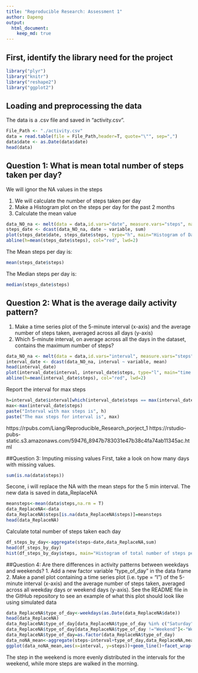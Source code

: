 ```yaml
---
title: "Reproducible Research: Assessment 1"
author: Dapeng
output: 
  html_document:
    keep_md: true
---
```

## First, identify the library need for the project
```r
library("plyr")
library("knitr")
library("reshape2")
library("ggplot2")
```

## Loading and preprocessing the data
The data is a .csv file and saved in "activity.csv".
```r

File_Path <- "./activity.csv"
data = read.table(file = File_Path,header=T, quote="\"", sep=",")
data$date <- as.Date(data$date)
head(data)
```

## Question 1: What is mean total number of steps taken per day?
We will ignor the NA values in the steps

1. We will calculate the number of steps taken per day
2. Make a Histogram plot on the steps per day for the past 2 months
3. Calculate the mean value

```r
data_NO_na <- melt(data = data,id.vars="date", measure.vars="steps", na.rm= TRUE)
steps_date <- dcast(data_NO_na, date ~ variable, sum)
plot(steps_date$date, steps_date$steps, type="h", main="Histogram of Daily Steps",xlab="Date", ylab="Steps per Day", col="black", lwd=5)
abline(h=mean(steps_date$steps), col="red", lwd=2)
```

The Mean steps per day is:
```r
mean(steps_date$steps)
```
The Median steps per day is:
```r
median(steps_date$steps)
```

## Question 2: What is the average daily activity pattern?

1. Make a time series plot of the 5-minute interval (x-axis) and the average number of steps taken, averaged across all days (y-axis)
2. Which 5-minute interval, on average across all the days in the dataset, contains the maximum number of steps?

```r
data_NO_na <- melt(data = data,id.vars="interval", measure.vars="steps", na.rm= TRUE)
interval_date <- dcast(data_NO_na, interval ~ variable, mean)
head(interval_date)
plot(interval_date$interval, interval_date$steps, type="l", main="time series Steps",xlab="interval", ylab="Average Number of Steps", col="black", lwd=2)
abline(h=mean(interval_date$steps), col="red", lwd=2)
```

Report the interval for max steps
```r
h=interval_date$interval[which(interval_date$steps == max(interval_date$steps))]
max<-max(interval_date$steps)
paste("Interval with max steps is", h)
paste("The max steps for interval is", max)
```

https://rpubs.com/Liang/Reproducible_Research_porject_1
https://rstudio-pubs-static.s3.amazonaws.com/59476_8947b783031e47b38c4fa74ab11345ac.html


##Question 3: Imputing missing values
First, take a look on how many days with missing values.
```r
sum(is.na(data$steps))

```

Secone, i will replace the NA with the mean steps for the 5 min interval. The new data is saved in data_ReplaceNA
```r
meansteps<-mean(data$steps,na.rm = T)
data_ReplaceNA<-data
data_ReplaceNA$steps[is.na(data_ReplaceNA$steps)]=meansteps
head(data_ReplaceNA)
```

Calculate total number of steps taken each day
```r
df_steps_by_day<-aggregate(steps~date,data_ReplaceNA,sum)
head(df_steps_by_day)
hist(df_steps_by_day$steps, main="Histogram of total number of steps per day", xlab="Total number of steps in a day", breaks=15)
```

##Question 4: Are there differences in activity patterns between weekdays and weekends?
1. Add a new factor variable "type_of_day" in the data frame
2. Make a panel plot containing a time series plot (i.e. type = "l") of the 5-minute interval (x-axis) and the average number of steps taken, averaged across all weekday days or weekend days (y-axis). See the README file in the GitHub repository to see an example of what this plot should look like using simulated data

```r
data_ReplaceNA$type_of_day<-weekdays(as.Date(data_ReplaceNA$date))
head(data_ReplaceNA)
data_ReplaceNA$type_of_day[data_ReplaceNA$type_of_day %in% c("Saturday","Sunday")]<-"Weekend"
data_ReplaceNA$type_of_day[data_ReplaceNA$type_of_day !="Weekend"]<-"Weekday"
data_ReplaceNA$type_of_day=as.factor(data_ReplaceNA$type_of_day)
data_noNA_mean<-aggregate(steps~interval+type_of_day,data_ReplaceNA,mean)
ggplot(data_noNA_mean,aes(x=interval, y=steps))+geom_line()+facet_wrap(~type_of_day)
```

The step in the weekend is more evenly distributed in the intervals for the weekend, while more steps are walked in the morning.
